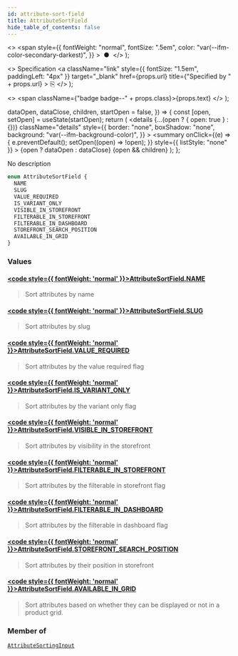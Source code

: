 ```yaml
---
id: attribute-sort-field
title: AttributeSortField
hide_table_of_contents: false
---
```


  <>
    <span
      style={{
        fontWeight: "normal",
        fontSize: ".5em",
        color: "var(--ifm-color-secondary-darkest)",
      }}
    >
      &nbsp;●&nbsp;
    </span>
  </>
);

  <>
    Specification
    <a
      className="link"
      style={{ fontSize: "1.5em", paddingLeft: "4px" }}
      target="\_blank"
      href={props.url}
      title={"Specified by " + props.url}
    >
      ⎘
    </a>
  </>
);

  <>
    <span className={"badge badge--" + props.class}>{props.text}</span>
  </>
);


  dataOpen,
  dataClose,
  children,
  startOpen = false,
}) => {
  const [open, setOpen] = useState(startOpen);
  return (
    <details
      {...(open ? { open: true } : {})}
      className="details"
      style={{
        border: "none",
        boxShadow: "none",
        background: "var(--ifm-background-color)",
      }}
    >
      <summary
        onClick={(e) => {
          e.preventDefault();
          setOpen((open) => !open);
        }}
        style={{ listStyle: "none" }}
      >
        {open ? dataOpen : dataClose}
      </summary>
      {open && children}
    </details>
  );
};

No description

```graphql
enum AttributeSortField {
  NAME
  SLUG
  VALUE_REQUIRED
  IS_VARIANT_ONLY
  VISIBLE_IN_STOREFRONT
  FILTERABLE_IN_STOREFRONT
  FILTERABLE_IN_DASHBOARD
  STOREFRONT_SEARCH_POSITION
  AVAILABLE_IN_GRID
}
```

### Values

#### [<code style={{ fontWeight: 'normal' }}>AttributeSortField.<b>NAME</b></code>](#)

> Sort attributes by name

#### [<code style={{ fontWeight: 'normal' }}>AttributeSortField.<b>SLUG</b></code>](#)

> Sort attributes by slug

#### [<code style={{ fontWeight: 'normal' }}>AttributeSortField.<b>VALUE_REQUIRED</b></code>](#)

> Sort attributes by the value required flag

#### [<code style={{ fontWeight: 'normal' }}>AttributeSortField.<b>IS_VARIANT_ONLY</b></code>](#)

> Sort attributes by the variant only flag

#### [<code style={{ fontWeight: 'normal' }}>AttributeSortField.<b>VISIBLE_IN_STOREFRONT</b></code>](#)

> Sort attributes by visibility in the storefront

#### [<code style={{ fontWeight: 'normal' }}>AttributeSortField.<b>FILTERABLE_IN_STOREFRONT</b></code>](#)

> Sort attributes by the filterable in storefront flag

#### [<code style={{ fontWeight: 'normal' }}>AttributeSortField.<b>FILTERABLE_IN_DASHBOARD</b></code>](#)

> Sort attributes by the filterable in dashboard flag

#### [<code style={{ fontWeight: 'normal' }}>AttributeSortField.<b>STOREFRONT_SEARCH_POSITION</b></code>](#)

> Sort attributes by their position in storefront

#### [<code style={{ fontWeight: 'normal' }}>AttributeSortField.<b>AVAILABLE_IN_GRID</b></code>](#)

> Sort attributes based on whether they can be displayed or not in a product grid.

### Member of

[`AttributeSortingInput`](../../../api-reference/attributes/inputs/attribute-sorting-input) <Badge class="secondary" text="input"/>
